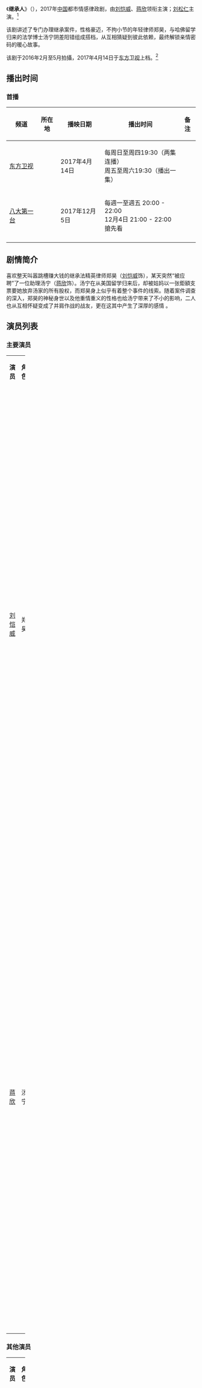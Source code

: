{{Infobox Television
| show_name            = 继承人
| original_name        = Heirs
| image                =电视剧继承人海報.jpg
| caption              =海报
| show_name_2          =
| genre                = [[当代|当代]] [[都市|都市]] [[律政|律政]]
| format               =
| creator              =
| developer            =
| writer               = 段祺华
| director             = 阎建钢
| creative_director=
| presenter            =
| starring             ={{Nowrap begin}}[[刘恺威|刘恺威]]、[[蒋欣|蒋欣]]{{Nowrap end}}
| judges               =
| voices               =
| narrated             =
| theme_music_composer =
| opentheme            =
| endtheme             =
| composer             =
| country              = {{CHN}}
| language             = [[汉语普通话|汉语普通话]]
| num_seasons          = <!-- or num_series -->
| num_episodes         = 45集
| list_episodes        =
| slogan               =
| executive_producer   =
| supervising_producer =
| producer             = 邓涛
| editor               =
| location             =
| cinematography       =
| camera               =
| runtime              = 45分钟
| company              = {{Nowrap begin}}上海人金文化传播有限公司{{Nowrap end}}
| distributor          =
| channel              = [[东方卫视|东方卫视]]
| picture_format       =
| audio_format         =
| first_run            = {{CHN}}
| first_aired          = {{start date|2017|04|14}}
| last_aired           = {{end date|2017|5|9}}
| status               =
| preceded_by          =
| followed_by          =
| related              =
| website              =
| production_website   =
| imdb_id              = 6837974
}}
《'''继承人'''》（{{lang-en|''Heirs''}}），2017年[[中国|中国]]都市情感律政剧，由[[刘恺威|刘恺威]]、[[蒋欣|蒋欣]]领衔主演；[[刘松仁|刘松仁]]主演。<ref>{{Cite web |url=http://ent.sina.com.cn/v/m/2017-03-14/doc-ifychhus1292448.shtml |title=《继承人》刘恺威蒋欣组律政CP 欢喜冤家解锁甜蜜 |accessdate=2017-03-19 |archive-date=2017-03-31 |archive-url=https://web.archive.org/web/20170331210638/http://ent.sina.com.cn/v/m/2017-03-14/doc-ifychhus1292448.shtml |dead-url=no }}</ref> 

该剧讲述了专门办理继承案件，性格豪迈，不拘小节的年轻律师郑昊，与哈佛留学归来的法学博士汤宁阴差阳错组成搭档，从互相猜疑到彼此依赖，最终解锁亲情密码的暖心故事。

该剧于2016年2月至5月拍攝，2017年4月14日于[[东方卫视|东方卫视]]上档。<ref>{{Cite web |url=http://ent.sina.com.cn/v/m/2017-03-01/doc-ifyavvsh7388891.shtml |title=《继承人》东方卫视定档 刘恺威蒋欣演绎悬疑爱恋 |accessdate=2017-03-19 |archive-date=2017-03-01 |archive-url=https://web.archive.org/web/20170301115957/http://ent.sina.com.cn/v/m/2017-03-01/doc-ifyavvsh7388891.shtml |dead-url=no }}</ref>

== 播出时间 ==
{{Note24hUTC+8}}
=== 首播 ===
{| class="wikitable" style="text-align:center"
|-
!频道||所在地||播映日期||播出时间||备注
|-
|[[东方卫视|东方卫视]]||{{CHNML}}||2017年4月14日||每周日至周四19:30（两集连播）<br/>周五至周六19:30（播出一集）||
|-
|[[八大第一台|八大第一台]]||{{TWN}}||2017年12月5日||每週一至週五 20:00 - 22:00<br/>12月4日 21:00 - 22:00 搶先看||
|-
|}

== 剧情简介 ==
喜欢整天叫嚣跳槽赚大钱的继承法精英律师郑昊（[[刘恺威|刘恺威]]饰），某天突然“被应聘”了一位助理汤宁（[[蒋欣|蒋欣]]饰）。汤宁在从美国留学归来后，却被姑妈以一张鉅額支票要她放弃汤家的所有股权，而郑昊身上似乎有着整个事件的线索。随着案件调查的深入，郑昊的神秘身世以及他重情重义的性格也给汤宁带来了不小的影响，二人也从互相怀疑变成了并肩作战的战友，更在这其中产生了深厚的感情  。

==演员列表==
=== 主要演员 ===
{|class="wikitable" width="100%" style="text-align:center"
|- style="background:green; color:snow" align=center
|width="12%"|'''演员''' || width="12%"|'''角色''' || '''介绍'''
|-
|[[刘恺威|刘恺威]]||郑昊||align=left|26歲，实际上是湯繼業和夏云之子，特立獨行的繼承法律師，他人有點糙，話有點多，不拘小節，沒有一點律師的嚴謹穩重，但他卻對委託人格外用心，在鄭昊心中理重情更重。傳說這是個像一江春水般歡躍奔放的人。
|-
|[[蒋欣|蒋欣]]||汤宁||align=left|26歲，哈佛大學法學院的高材生。原為夏云與湯繼業之女，但實際上為鍾克明和何雅音之女。原本對財富沒有慾望，只喜歡法律，人生理想只是做一個執業律師，誰知，她剛從美國回來，便要面對和姑媽湯立群的遺產爭奪。
|}

=== 其他演员 ===
{|class="wikitable" width="100%" style="text-align:center"
|- style="background:green; color:snow" align=center
|width="12%"|'''演员''' || width="12%"|'''角色''' || '''介绍'''
|-
|[[劉松仁|劉松仁]]||钟克明||align=left|湯宁，湯靜之父，他是天海最有名律所海明律師事務所的創辦人，又是天海最大民營企業的實際掌控人，表面上他博學、多才，通曉經商之道，為人謙和，高高在上;實則，他的另一面自私、貪婪。
|-
|[[赵峥|赵峥]]||戴波||align=left|30歲，律师，曾是海明律師事務所最年輕的合夥人，有朝氣，有前途。從英國留學回來的他，性格孤傲，對自己的打理則井井有條。他是鄭昊的哥們。
|-
|[[张译文|张译文]]||周童||align=left|26歲，天海市區中級法院任法律，有理想有抱負，善良正直的好青年。法律專業畢業後，就職天海市區中級法院任法官。湯寧的髮小，同學，閨蜜。總在湯寧求助之時，雪中送炭。
|-
|[[吳冕|吳冕]]||湯立群||align=left|湯繼業的妹妹，湯靜的母親，鐘克明之妻。一個強勢的女人，甚至她要求自己的女兒必須姓湯。在得知自己患上絕症以及被鐘克明背叛後，她唯一希望女兒能繼承一切。
|-
|[[李穎|李穎]]||夏雲||align=left|鄭昊的親生母親，汤继业之妻，曾經是湯寧的母親。一個熱衷於購物的女人。此人雖然身為一個母親，卻並無承擔起任何作為一個母親的責任心。對於女兒的教育，她始終是採取放養政策，整天就只顧自己環遊世界。
|-
|[[徐好|徐好]]||湯靜||align=left|鐘克明與湯立群之女。一個可愛率真，傲嬌又任性的富家女。在愛情裡，她是一個橫衝直撞的女孩兒，因為喜歡鄭昊而總是與之發生點小插曲。
|}

== 电视剧歌曲 ==
{{tracklist
| collapsed       = 
| headline        = 
| extra_column    = 演唱
| total_length    = 
| all_writing     = 
| all_lyrics      = 
| all_music       =
| title1         = 《失落的缘》
| note1          = 片头曲
| writer1        = 
| lyrics1        = 
| music1         = 
| extra1         = [[谭维维|谭维维]]
| length1        = 
| title2         = 《永远别说永远》 
| note2          = 片尾曲
| lyrics2        = 
| music2         = 
| extra2         = [[徐子崴|徐子崴]]
| length2        = 
| title3         = 《明明爱》 
| note3          = 插曲
| lyrics3        = 
| music3         = 
| extra3         = [[刘恺威|刘恺威]]、[[蒋欣|蒋欣]]
| length3        = 
}}

==獎項==
* 2017年 美国亚洲影视节 [[金橡树奖|金橡树奖]] - 最佳男演员 - 刘恺威 <ref>{{cite web|url=http://www.xinhuanet.com/ent/2017-10/31/c_1121880949.htm/|title=美国亚洲影视节金橡树奖 中国电视剧展风采 |date=Oct 31, 2017|website=xinhuanet|language=zh}}</ref>
* 2017年 美国亚洲影视节 [[金橡树奖|金橡树奖]] - 金牌编剧 - 段祺华
* 2017年 美国亚洲影视节 [[金橡树奖|金橡树奖]] - 优秀电视剧

==收視率==
{{收视率表格
| 收视地区 = {{CHN}}
| 表格宽度 = 100%
| 標題背景顏色 = #F0E68C
| 字号 = 95%
| 频道 = 東方卫视
| 首播 = yes
| 多数据来源 = yes
| 数据来源 = CSM52城市网
| 数据来源1 = CSM全国网
| 数据来源2 = CSM16省网
| num_column = 12
| num_row = 2
| 备注 = yes
| 备注宽度 = 25%
}}
| 1 || {{FULLDATE|time=2017-4-14}} ||0.934||2.767||7||0.424||1.3||7||0.375||1.015||9|| align="left" |全國網收視排名不含央視<br>《东方看大剧》52城收视0.54，份额1.639；16省网收视0.23，份额0.674
|-
| 2 || {{FULLDATE|time=2017-4-15}} ||0.48||1.593||6||0.2||0.69||10||0.166||0.494||12|| align="left" |全國網收視排名不含央視
|-
| 3-4 || {{FULLDATE|time=2017-4-16}} ||0.658||1.97||4||0.303||0.964||7||0.27||0.761||8|| align="left" |全國網收視排名不含央視
|-
| 5-6 || {{FULLDATE|time=2017-4-17}} ||0.623||1.984||4||0.29||0.96||10||0.242||0.707||8|| align="left" |《东方看大剧》52城收视0.392，份额1.248；全國網收視0.2，份額0.69；16省网收视0.23，份额0.674
|-
| 7-8 || {{FULLDATE|time=2017-4-18}} ||0.565||1.844||5||0.25||0.87||12||0.211||0.636||9|| align="left" |《东方看大剧》52城收视0.392，份额1.266；16省网收视0.142，份额0.433
|-
| 9-10 || {{FULLDATE|time=2017-4-19}} ||0.516||1.628||6||0.24||0.78||14||0.2||0.563||11|| align="left" |《东方看大剧》52城收视0.347，份额1.111；16省网收视0.128，份额0.39
|-
| 11-12 || {{FULLDATE|time=2017-4-20}} ||0.612||1.85||5||0.26||0.84||14||0.206||0.575||12|| align="left" |《东方看大剧》52城收视0.329，份额1.032；全國網收視0.17，份額0.58；16省网收视0.096，份额0.299
|-
| 13-14 || {{FULLDATE|time=2017-4-21}} ||0.544||1.667||6||0.28||0.9||11||0.214||0.596||11|| align="left" |《东方看大剧》52城收视0.387，份额1.181；全國網收視0.28，份額0.89；16省网收视0.171，份额0.505
|-
| 15 || {{FULLDATE|time=2017-4-22}} ||0.424||1.339||7||0.18||0.63||11||0.144||0.449||15|| align="left" |
|-
| 16-17 || {{FULLDATE|time=2017-4-24}} ||0.518||1.639||5||0.21||0.69||16||0.188||0.54||13|| align="left" |《东方看大剧》52城收视0.36，份额1.159；16省网收视0.116，份额0.371
|-
| 18-19 || {{FULLDATE|time=2017-4-25}} ||0.59||1.789||5||0.23||0.75||17||0.212||0.585||13|| align="left" |《东方看大剧》52城收视0.317，份额0.983
|-
| 20-21 || {{FULLDATE|time=2017-4-26}} ||0.491||1.517||6||0.23||0.74||15||0.221||0.61||13|| align="left" |《东方看大剧》52城收视0.338，份额1.053；16省网收视0.122，份额0.369
|-
| 22-23 || {{FULLDATE|time=2017-4-27}} ||0.522||1.654||6||0.17||0.58||19||0.176||0.512||13|| align="left" |《东方看大剧》52城收视0.405，份额1.269；16省网收视0.128，份额0.383
|-
| 24-25 || {{FULLDATE|time=2017-4-28}} ||0.579||1.877||7||0.21||0.72||15||rowspan="4" colspan="3"|暫缺|| align="left" |《东方看大剧》52城收视0.295，份额0.882
|-
| 26 || {{FULLDATE|time=2017-4-29}} ||0.66||2.402||4||0.27||1.07||10|| align="left" |
|-
| 27-28 || {{FULLDATE|time=2017-4-30}} ||0.65||2.281||5||0.29||1.08||9|| align="left" |
|-
| 29-30 || {{FULLDATE|time=2017-5-1}} ||0.784||2.64||3||0.34||1.21||9|| align="left" |《东方看大剧》52城收视0.495，份额1.68
|-
| 31-32 || {{FULLDATE|time=2017-5-2}} ||0.783||2.632||3||0.36||1.29||10||0.315||0.942||7|| align="left" |《东方看大剧》52城收视0.485，份额1.646；全國網收視0.23，份額0.83；16省网收视0.207，份额0.655
|-
| 33-34 || {{FULLDATE|time=2017-5-3}} ||0.875||2.872||2||0.43||1.51||8||0.339||0.993||8|| align="left" |《东方看大剧》52城收视0.56，份额1.874；全國網收視0.28，份額1.02；16省网收视0.245，份额0.76
|-
| 35-36 || {{FULLDATE|time=2017-5-4}} ||0.836||2.801||3||0.36||1.28||11||0.329||0.993||7|| align="left" |52城数据缺拉萨<br />《东方看大剧》52城收视0.495，份额1.665；全國網收視0.24，份額0.85；16省网收视0.232，份额0.699
|-
| 37-38 || {{FULLDATE|time=2017-5-5}} ||0.783||2.509||4||0.38||1.26||11||0.335||0.946||8|| align="left" |《东方看大剧》52城收视0.615，份额1.905；16省网收视0.259，份额0.738
|-
| 39 || {{FULLDATE|time=2017-5-6}} ||0.766||2.583||4||0.37||1.34||10||0.332||1.031||8|| align="left" |
|-
| 40 || {{FULLDATE|time=2017-5-7}} ||0.971||3.059||2||0.45||1.47||7||0.428||1.217||6|| align="left" |
|-
| 41-42 || {{FULLDATE|time=2017-5-8}} ||0.935||3.123||3||0.41||1.48||11||0.364||1.093||7|| align="left" |《东方看大剧》52城收视0.493，份额1.693；全國網收視0.28，份額1.24；16省网收视0.196，份额0.64
|-
| 43-44 || {{FULLDATE|time=2017-5-9}} ||0.956||3.289||3||0.46||1.69||10||0.353||1.087||6|| align="left" |16省网收视缺四川<br />《东方看大剧》52城收视0.429，份额1.49；16省网收视0.213，份额0.69
|-
!colspan="2"|平均收視||0.679||2.19||{{n/a}}||0.3|| ||{{n/a}}|| || ||{{n/a}}||align="left" |
{{收视率表格/End
|同時段節目 = #*[[CCTV-1|CCTV-1]]：《[[北方大地|北方大地]]》
#*[[CCTV-8|CCTV-8]]：《[[和妈妈一起谈恋爱|和妈妈一起谈恋爱]]》／《[[我是幸运儿|我是幸运儿]]》
#*[[湖南卫视|湖南]]：《[[人民的名义|人民的名义]]》／《[[思美人|思美人]]》
#*[[浙江卫视|浙江]]：《[[漂洋过海来看你|漂洋过海来看你]]》／《[[外科风云|外科风云]]》（與[[北京衛視|北京]]聯播）
#*[[江苏卫视|江苏]]：《[[一起长大|一起长大]]》／《[[白鹿原_(电视剧)|白鹿原]]》（第1集，與[[安徽衛視|安徽]]聯播）／《[[繁星四月|繁星四月]]》（與[[安徽衛視|安徽]]聯播）
#*[[山东卫视|山东]]：《[[黃大妮|黃大妮]]》（與[[天津衛視|天津]]聯播）
| CSM = yes
| CCTV = yes
| 其他备注 = CSM16省网排名不含央视
# 资料来源：[http://weibo.com/tvthings 卫视这些事儿]、[http://weibo.com/u/5260565381 TV未知数]、[http://weibo.com/moussehan 卫视走光了]、[http://weibo.com/u/1302186735 数据狮]
}}

==参考资料==
{{Reflist}}
== 外部链接 ==
* {{Weibo|5863551281|继承人}}

== 电视节目的变迁 ==
{{電視節目的變遷
|電視台={{CHNML}} [[东方卫视|东方卫视]]
|播放檔次=梦想剧场（5月1日起更名为东方剧场）<br/>4月14日及5月7日 20:25-21:15<br/>4月23日 暂停播映
|節目名稱=继承人<br/>（2017年4月14日－2017年5月9日）
|上一節目=[[剃刀边缘|剃刀边缘]]<br/>（2017年3月20日－2017年4月14日）
|下一節目=Ode to Joy欢乐颂2开播盛典<br/>（2017年5月10日）<br/>[[欢乐颂2|欢乐颂2]]<br/>（2017年5月11日－2017年6月10日）
}}
{{電視節目的變遷
|電視台   = {{TWN}} [[八大第一台|八大第一台]] 
|播放檔次 = 每週一至週五 20:00 - 22:00<br>12月4日 21:00 - 22:00 搶先看
|節目名稱 = 继承人<br>（2017年12月5日－2017年12月29日）
|上一節目 = [[漂洋过海来看你|漂洋过海来看你]]<br>（2017年10月23日－2017年12月4日）
|下一節目 = [[职场是个技术活|上班族女王]]<br>（2018年1月1日－2018年2月1日）
}}{{东方卫视电视剧}}
{{DEFAULTSORT:ji}}
[[Category:中國偶像劇|Category:中國偶像劇]]
[[Category:中文連續劇|Category:中文連續劇]]
[[Category:2017年中國電視劇集|Category:2017年中國電視劇集]]
[[Category:中國小說改編電視劇|Category:中國小說改編電視劇]]
[[Category:八大電視外購電視劇|Category:八大電視外購電視劇]]